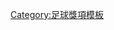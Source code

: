 {{Navbox
|bodyclass=hlist

|name = 1985-86年香港足球明星選舉最佳十一人
|title = 1985-86年[[香港足球明星選舉]]最佳十一人
|titlestyle = background: gold;
|list1 =
* 門將：[[黃文財]] 
* 後衛：[[余國森]] 
* 後衛：[[彭錦全]] 
* 後衛：[[梁帥榮]] 
* 後衛：[[陳世九]] 
* 中場：[[黃國安]] 
* 中場：[[黎永昌]] 
* 中場：[[梁能仁]] 
* 前鋒：[[韋夫 (愉園)|韋夫]] 
* 前鋒：[[Tony Morley|摩利]] 
* 前鋒：[[巴貝利]]}}<noinclude>
[[Category:足球獎項模板]]

</noinclude>